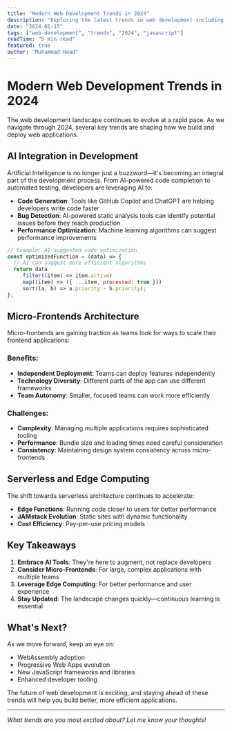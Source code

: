```yaml
---
title: "Modern Web Development Trends in 2024"
description: "Exploring the latest trends in web development including AI integration, micro-frontends, and serverless architecture."
date: "2024-01-15"
tags: ["web-development", "trends", "2024", "javascript"]
readTime: "5 min read"
featured: true
author: "Muhammad Haad"
---
```


# Modern Web Development Trends in 2024

The web development landscape continues to evolve at a rapid pace. As we navigate through 2024, several key trends are shaping how we build and deploy web applications.

## AI Integration in Development

Artificial Intelligence is no longer just a buzzword—it's becoming an integral part of the development process. From AI-powered code completion to automated testing, developers are leveraging AI to:

- **Code Generation**: Tools like GitHub Copilot and ChatGPT are helping developers write code faster
- **Bug Detection**: AI-powered static analysis tools can identify potential issues before they reach production
- **Performance Optimization**: Machine learning algorithms can suggest performance improvements

```javascript
// Example: AI-suggested code optimization
const optimizedFunction = (data) => {
  // AI can suggest more efficient algorithms
  return data
    .filter((item) => item.active)
    .map((item) => ({ ...item, processed: true }))
    .sort((a, b) => a.priority - b.priority);
};
```

## Micro-Frontends Architecture

Micro-frontends are gaining traction as teams look for ways to scale their frontend applications:

### Benefits:

- **Independent Deployment**: Teams can deploy features independently
- **Technology Diversity**: Different parts of the app can use different frameworks
- **Team Autonomy**: Smaller, focused teams can work more efficiently

### Challenges:

- **Complexity**: Managing multiple applications requires sophisticated tooling
- **Performance**: Bundle size and loading times need careful consideration
- **Consistency**: Maintaining design system consistency across micro-frontends

## Serverless and Edge Computing

The shift towards serverless architecture continues to accelerate:

- **Edge Functions**: Running code closer to users for better performance
- **JAMstack Evolution**: Static sites with dynamic functionality
- **Cost Efficiency**: Pay-per-use pricing models

## Key Takeaways

1. **Embrace AI Tools**: They're here to augment, not replace developers
2. **Consider Micro-Frontends**: For large, complex applications with multiple teams
3. **Leverage Edge Computing**: For better performance and user experience
4. **Stay Updated**: The landscape changes quickly—continuous learning is essential

## What's Next?

As we move forward, keep an eye on:

- WebAssembly adoption
- Progressive Web Apps evolution
- New JavaScript frameworks and libraries
- Enhanced developer tooling

The future of web development is exciting, and staying ahead of these trends will help you build better, more efficient applications.

---

_What trends are you most excited about? Let me know your thoughts!_
